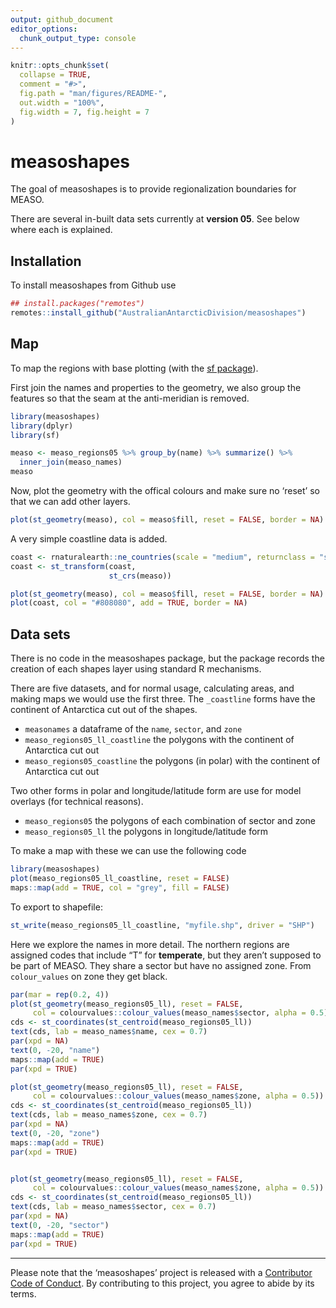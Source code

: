 ```yaml
---
output: github_document
editor_options: 
  chunk_output_type: console
---
```


<!-- README.md is generated from README.Rmd. Please edit that file -->

```r
knitr::opts_chunk$set(
  collapse = TRUE,
  comment = "#>",
  fig.path = "man/figures/README-",
  out.width = "100%",
  fig.width = 7, fig.height = 7
)
```
# measoshapes

The goal of measoshapes is to provide regionalization boundaries for MEASO. 

There are several in-built data sets currently at **version 05**. See below where each is explained. 

## Installation

To install measoshapes from Github use

```R
## install.packages("remotes")
remotes::install_github("AustralianAntarcticDivision/measoshapes")
```

## Map

To map the regions with base plotting (with the [sf package](https://r-spatial.github.io/sf)). 

First join the names and properties to the geometry, we also group the features so that the seam at the anti-meridian is
removed. 

```r
library(measoshapes)
library(dplyr)
library(sf)

measo <- measo_regions05 %>% group_by(name) %>% summarize() %>% 
  inner_join(measo_names)
measo
```

Now, plot the geometry with the offical colours and make sure no 'reset' so that we can add other layers. 

```r
plot(st_geometry(measo), col = measo$fill, reset = FALSE, border = NA)
```

A very simple coastline data is added. 

```r
coast <- rnaturalearth::ne_countries(scale = "medium", returnclass = "sf") %>% dplyr::filter(sovereignt == "Antarctica")
coast <- st_transform(coast, 
                      st_crs(measo))

plot(st_geometry(measo), col = measo$fill, reset = FALSE, border = NA)
plot(coast, col = "#808080", add = TRUE, border = NA)


```


## Data sets

There is no code in the measoshapes package, but the package records the creation of
each shapes layer using standard R mechanisms. 

There are five datasets, and for normal usage, calculating areas, and making maps we would use the first three. The `_coastline` forms have the continent of Antarctica cut out of the shapes. 


* `measonames` a dataframe of the `name`, `sector`, and `zone`
* `measo_regions05_ll_coastline` the polygons with the continent of Antarctica cut out
* `measo_regions05_coastline` the polygons (in polar) with the continent of Antarctica cut out

Two other forms in polar and longitude/latitude form are use for model overlays (for technical reasons). 

* `measo_regions05` the polygons of each combination of sector and zone
* `measo_regions05_ll` the polygons in longitude/latitude form


To make a map with these we can use the following code

```r
library(measoshapes)
plot(measo_regions05_ll_coastline, reset = FALSE)
maps::map(add = TRUE, col = "grey", fill = FALSE)
```




To export to shapefile: 


```r
st_write(measo_regions05_ll_coastline, "myfile.shp", driver = "SHP")
```


Here we explore the names in more detail. The northern regions are assigned codes that include "T" for **temperate**, but they aren't supposed to be part of MEASO. They share a sector but have no assigned zone. From `colour_values` on zone they get black. 

```r
par(mar = rep(0.2, 4))
plot(st_geometry(measo_regions05_ll), reset = FALSE, 
     col = colourvalues::colour_values(measo_names$sector, alpha = 0.5))
cds <- st_coordinates(st_centroid(measo_regions05_ll))
text(cds, lab = measo_names$name, cex = 0.7)
par(xpd = NA)
text(0, -20, "name")
maps::map(add = TRUE)
par(xpd = TRUE)

plot(st_geometry(measo_regions05_ll), reset = FALSE, 
     col = colourvalues::colour_values(measo_names$zone, alpha = 0.5))
cds <- st_coordinates(st_centroid(measo_regions05_ll))
text(cds, lab = measo_names$zone, cex = 0.7)
par(xpd = NA)
text(0, -20, "zone")
maps::map(add = TRUE)
par(xpd = TRUE)


plot(st_geometry(measo_regions05_ll), reset = FALSE, 
     col = colourvalues::colour_values(measo_names$zone, alpha = 0.5))
cds <- st_coordinates(st_centroid(measo_regions05_ll))
text(cds, lab = measo_names$sector, cex = 0.7)
par(xpd = NA)
text(0, -20, "sector")
maps::map(add = TRUE)
par(xpd = TRUE)

```

---

Please note that the 'measoshapes' project is released with a
[Contributor Code of Conduct](CODE_OF_CONDUCT.md).
  By contributing to this project, you agree to abide by its terms.

